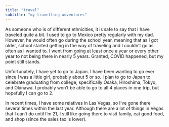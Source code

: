 ```yaml
---
title: "travel"
subtitle: "my travelling adventures"
---
```


As someone who is of different ethnicities, it is safe to say that I have traveled quite a bit. I used to go to Mexico pretty regularly with my dad. However, he would often go during the school year, meaning that as I got older, school started getting in the way of traveling and I couldn't go as often as I wanted to. I went from going at least once a year or every other year to not being there in nearly 5 years. Granted, COVID happened, but my point still stands.

Unfortunately, I have yet to go to Japan. I have been wanting to go ever since I was a little girl, probably about 5 or so. I plan to go to Japan to celebrate graduating from college, specifically Osaka, Hiroshima, Tokyo, and Okinawa. I probably won't be able to go to all 4 places in one trip, but hopefully I can go to 2.

In recent times, I have some relatives in Las Vegas, so I've gone there several times within the last year. Although there are a lot of things in Vegas that I can't do until I'm 21, I still like going there to visit family, eat good food, and shop (since the sales tax is lower).
